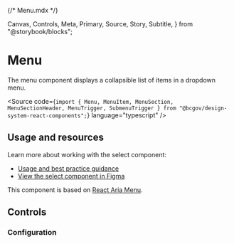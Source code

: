 {/* Menu.mdx */}

  Canvas,
  Controls,
  Meta,
  Primary,
  Source,
  Story,
  Subtitle,
} from "@storybook/blocks";


<Meta of={MenuStories} />

# Menu

<Subtitle>
  The menu component displays a collapsible list of items in a dropdown menu.
</Subtitle>

<Source
  code={`import { Menu, MenuItem, MenuSection, MenuSectionHeader, MenuTrigger, SubmenuTrigger } from "@bcgov/design-system-react-components";`}
  language="typescript"
/>

## Usage and resources

Learn more about working with the select component:

- [Usage and best practice guidance](https://www2.gov.bc.ca/gov/content?id=94129932F3384565A638034B69E0C943)
- [View the select component in Figma](https://www2.gov.bc.ca/gov/content?id=8E36BE1D10E04A17B0CD4D913FA7AC43#designers)

This component is based on [React Aria Menu](https://react-spectrum.adobe.com/react-aria/Menu.html).

## Controls

<Primary of={MenuStories} />
<Controls of={MenuStories.MenuTemplate} />

### Configuration
